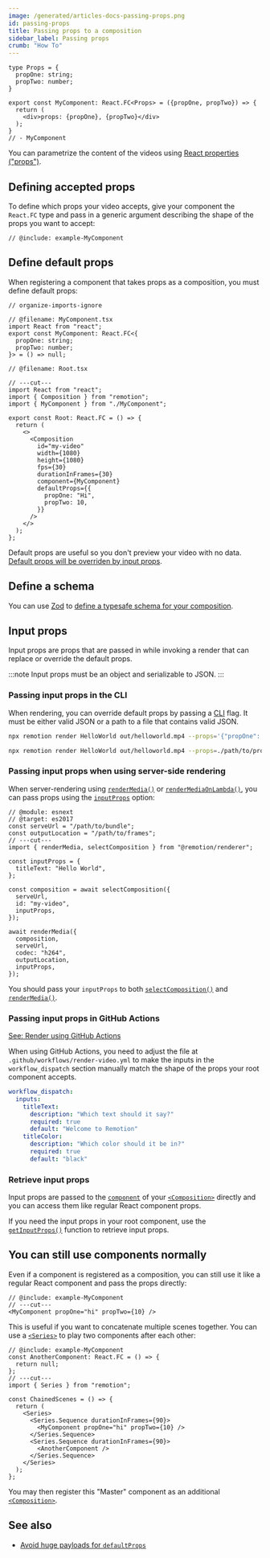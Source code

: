 ```yaml
---
image: /generated/articles-docs-passing-props.png
id: passing-props
title: Passing props to a composition
sidebar_label: Passing props
crumb: "How To"
---
```


```twoslash include example
type Props = {
  propOne: string;
  propTwo: number;
}

export const MyComponent: React.FC<Props> = ({propOne, propTwo}) => {
  return (
    <div>props: {propOne}, {propTwo}</div>
  );
}
// - MyComponent
```

You can parametrize the content of the videos using [React properties ("props")](https://react.dev/learn/passing-props-to-a-component).

## Defining accepted props

To define which props your video accepts, give your component the `React.FC` type and pass in a generic argument describing the shape of the props you want to accept:

```tsx twoslash title="src/MyComponent.tsx"
// @include: example-MyComponent
```

## Define default props

When registering a component that takes props as a composition, you must define default props:

```tsx twoslash {14-17} title="src/Root.tsx"
// organize-imports-ignore

// @filename: MyComponent.tsx
import React from "react";
export const MyComponent: React.FC<{
  propOne: string;
  propTwo: number;
}> = () => null;

// @filename: Root.tsx

// ---cut---
import React from "react";
import { Composition } from "remotion";
import { MyComponent } from "./MyComponent";

export const Root: React.FC = () => {
  return (
    <>
      <Composition
        id="my-video"
        width={1080}
        height={1080}
        fps={30}
        durationInFrames={30}
        component={MyComponent}
        defaultProps={{
          propOne: "Hi",
          propTwo: 10,
        }}
      />
    </>
  );
};
```

Default props are useful so you don't preview your video with no data. [Default props will be overriden by input props](/docs/props-resolution).

## Define a schema<AvailableFrom v="4.0.0"/>

You can use [Zod](https://github.com/colinhacks/zod) to [define a typesafe schema for your composition](/docs/schemas).

## Input props

Input props are props that are passed in while invoking a render that can replace or override the default props.

:::note
Input props must be an object and serializable to JSON.
:::

### Passing input props in the CLI

When rendering, you can override default props by passing a [CLI](/docs/cli/render) flag. It must be either valid JSON or a path to a file that contains valid JSON.

```bash title="Using inline JSON"
npx remotion render HelloWorld out/helloworld.mp4 --props='{"propOne": "Hi", "propTwo": 10}'
```

```bash title="Using a file path"
npx remotion render HelloWorld out/helloworld.mp4 --props=./path/to/props.json
```

### Passing input props when using server-side rendering

When server-rendering using [`renderMedia()`](/docs/renderer/render-media) or [`renderMediaOnLambda()`](/docs/lambda/rendermediaonlambda), you can pass props using the [`inputProps`](/docs/renderer/render-media#inputprops) option:

```tsx twoslash {3-5, 10, 18}
// @module: esnext
// @target: es2017
const serveUrl = "/path/to/bundle";
const outputLocation = "/path/to/frames";
// ---cut---
import { renderMedia, selectComposition } from "@remotion/renderer";

const inputProps = {
  titleText: "Hello World",
};

const composition = await selectComposition({
  serveUrl,
  id: "my-video",
  inputProps,
});

await renderMedia({
  composition,
  serveUrl,
  codec: "h264",
  outputLocation,
  inputProps,
});
```

You should pass your `inputProps` to both [`selectComposition()`](/docs/renderer/select-composition) and [`renderMedia()`](/docs/renderer/render-media).

### Passing input props in GitHub Actions

[See: Render using GitHub Actions](/docs/ssr#render-using-github-actions)

When using GitHub Actions, you need to adjust the file at `.github/workflows/render-video.yml` to make the inputs in the `workflow_dispatch` section manually match the shape of the props your root component accepts.

```yaml {3, 7}
workflow_dispatch:
  inputs:
    titleText:
      description: "Which text should it say?"
      required: true
      default: "Welcome to Remotion"
    titleColor:
      description: "Which color should it be in?"
      required: true
      default: "black"
```

### Retrieve input props

Input props are passed to the [`component`](/docs/composition#component) of your [`<Composition>`](/docs/composition) directly and you can access them like regular React component props.

If you need the input props in your root component, use the [`getInputProps()`](/docs/get-input-props) function to retrieve input props.

## You can still use components normally

Even if a component is registered as a composition, you can still use it like a regular React component and pass the props directly:

```tsx twoslash
// @include: example-MyComponent
// ---cut---
<MyComponent propOne="hi" propTwo={10} />
```

This is useful if you want to concatenate multiple scenes together. You can use a [`<Series>`](/docs/series) to play two components after each other:

```tsx twoslash title="ChainedScenes.tsx"
// @include: example-MyComponent
const AnotherComponent: React.FC = () => {
  return null;
};
// ---cut---
import { Series } from "remotion";

const ChainedScenes = () => {
  return (
    <Series>
      <Series.Sequence durationInFrames={90}>
        <MyComponent propOne="hi" propTwo={10} />
      </Series.Sequence>
      <Series.Sequence durationInFrames={90}>
        <AnotherComponent />
      </Series.Sequence>
    </Series>
  );
};
```

You may then register this "Master" component as an additional [`<Composition>`](/docs/the-fundamentals#compositions).

## See also

- [Avoid huge payloads for `defaultProps`](/docs/troubleshooting/defaultprops-too-big)

